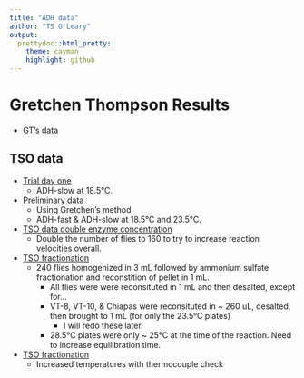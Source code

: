 ```yaml
---
title: "ADH data"
author: "TS O'Leary"
output:
  prettydoc::html_pretty:
    theme: cayman
    highlight: github
---
```


# Gretchen Thompson Results

- [GT's data](https://tsoleary.github.io/projects/ADH/scripts/adh_data.html)

## TSO data

- [Trial day one](https://tsoleary.github.io/projects/ADH/scripts/adh-s_trial.html)
    - ADH-slow at 18.5°C.

- [Preliminary data](https://tsoleary.github.io/projects/ADH/scripts/adh_data_tso.html)
    - Using Gretchen's method
    - ADH-fast & ADH-slow at 18.5°C and 23.5°C.

- [TSO data double enzyme concentration](https://tsoleary.github.io/projects/ADH/scripts/adh_trial_061720.html)
    - Double the number of flies to 160 to try to increase reaction velocities overall. 

- [TSO fractionation](https://tsoleary.github.io/projects/ADH/scripts/adh_tso_frac.html)
    - 240 flies homogenized in 3 mL followed by ammonium sulfate fractionation and reconstition of pellet in 1 mL.
      - All flies were were reconsituted in 1 mL and then desalted, except for...
      - VT-8, VT-10, & Chiapas were reconsituted in ~ 260 uL, desalted, then brought to 1 mL (for only the 23.5°C plates)
        - I will redo these later.
      - 28.5°C plates were only ~ 25°C at the time of the reaction. Need to increase equilibration time.
      
- [TSO fractionation](https://tsoleary.github.io/projects/ADH/scripts/adh_tso_frac_temp_check.html)
    - Increased temperatures with thermocouple check
